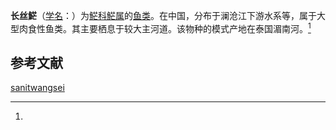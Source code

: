 {{Speciesbox
| name = 长丝𩷶
| status = 
| status_system = 
| image = 
| genus = Pangasius
| species = sanitwangsei
| authority = (Smith, 1931)<ref name='id6583'>{{cite web| url =http://www.bioinfo.cn/db05/BjdwSpecies.php?action=view&id=6583| title =长丝𩷶| work =《中国动物物种编目数据库》| publisher =中国科学院微生物研究所| author =中国科学院动物研究所| accessdate =2009-04-11| deadurl =yes| archiveurl =https://web.archive.org/web/20160305020626/http://www.bioinfo.cn/db05/BjdwSpecies.php?action=view&id=6583| archivedate =2016-03-05}}</ref>
}}

'''长丝𩷶'''（[[学名|学名]]：{{lang|la|''Pangasius sanitwangsei''}}）为[[𩷶科|𩷶科]][[𩷶属|𩷶属]]的[[鱼类|鱼类]]。在中国，分布于澜沧江下游水系等，属于大型肉食性鱼类。其主要栖息于较大主河道。该物种的模式产地在泰国湄南河。<ref name='id6583'/>

== 参考文献 ==
{{reflist}}

{{Wikispecies|Pangasius sanitwangsei}}

[[Category:𩷶属|sanitwangsei]]


{{鯰形目小作品}}